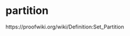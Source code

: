 # partition {-}

\begin{align*}
 & \left\{ A_{i}\middle|i\in I\right\} \text{ is a partition of a set }A\\
\Leftrightarrow & \begin{cases}
\forall i\in I\left(A_{i}\ne\emptyset\right)\\
A=\bigcup\limits _{i\in I}A_{i}\\
\forall i,j\in I\left(i\ne j\Rightarrow A_{i}\cap A_{j}=\emptyset\right)
\end{cases}
\end{align*}

https://proofwiki.org/wiki/Definition:Set_Partition